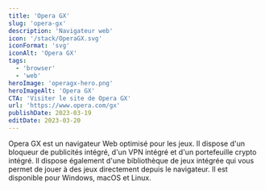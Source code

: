 ```yaml
---
title: 'Opera GX'
slug: 'opera-gx'
description: 'Navigateur web'
icon: '/stack/OperaGX.svg'
iconFormat: 'svg'
iconAlt: 'Opera GX'
tags:
  - 'browser'
  - 'web'
heroImage: 'operagx-hero.png'
heroImageAlt: 'Opera GX'
CTA: 'Visiter le site de Opera GX'
url: 'https://www.opera.com/gx'
publishDate: 2023-03-19
editDate: 2023-03-20
---
```


Opera GX est un navigateur Web optimisé pour les jeux. Il dispose d'un bloqueur de publicités intégré, d'un VPN intégré et d'un portefeuille crypto intégré. Il dispose également d'une bibliothèque de jeux intégrée qui vous permet de jouer à des jeux directement depuis le navigateur. Il est disponible pour Windows, macOS et Linux.
